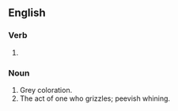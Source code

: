 ==English==

===Verb===
{{head|en|present participle}}

# {{present participle of|grizzle|lang=en|nocat=1}}

===Noun===
{{en-noun}}

# Grey coloration.
# The act of one who grizzles; peevish whining.